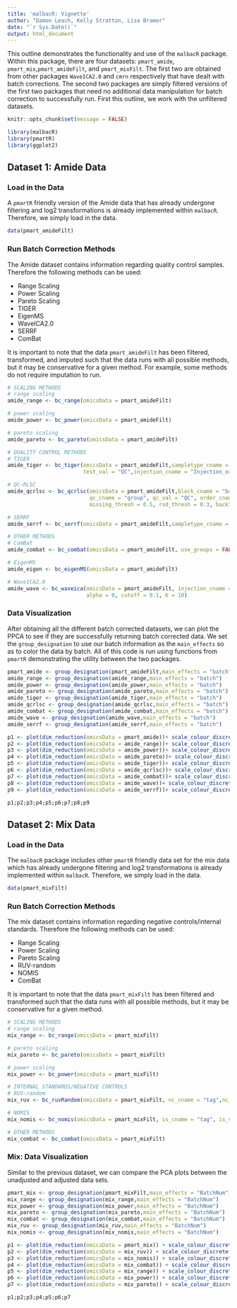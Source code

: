 ```yaml
---
title: 'malbacR: Vignette'
author: "Damon Leach, Kelly Stratton, Lisa Bramer"
date: "`r Sys.Date()`"
output: html_document
---
```


This outline demonstrates the functionality and use of the `malbacR` package. Within this package, there are four datasets: `pmart_amide`, `pmart_mix`,`pmart_amideFilt`, and `pmart_mixFilt`. The first two are obtained from other packages `WaveICA2.0` and `cmrn` respectively that have dealt with batch corrections. The second two packages are simply filtered versions of the first two packages that need no additional data manipulation for batch correction to successfully run. First this outline, we work with the unfiltered datasets.

```r
knitr::opts_chunk$set(message = FALSE)
```

```r
library(malbacR)
library(pmartR)
library(ggplot2)
```

## Dataset 1: Amide Data

### Load in the Data

A `pmartR` friendly version of the Amide data that has already undergone filtering and log2 transformations is already implemented within `malbacR`. Therefore, we simply load in the data.

```r
data(pmart_amideFilt)
```

### Run Batch Correction Methods

The Amide dataset contains information regarding quality control samples. Therefore the following methods can be used:

- Range Scaling
- Power Scaling
- Pareto Scaling
- TIGER
- EigenMS
- WaveICA2.0
- SERRF
- ComBat

It is important to note that the data `pmart_amideFilt` has been filtered, transformed, and imputed such that the data runs with all possible methods, but it may be conservative for a given method. For example, some methods do not require imputation to run.

```r
# SCALING METHODS
# range scaling
amide_range <- bc_range(omicsData = pmart_amideFilt)

# power scaling
amide_power <- bc_power(omicsData = pmart_amideFilt)

# pareto scaling
amide_pareto <- bc_pareto(omicsData = pmart_amideFilt)

# QUALITY CONTROL METHODS
# TIGER
amide_tiger <- bc_tiger(omicsData = pmart_amideFilt,sampletype_cname = "group",
                        test_val = "QC",injection_cname = "Injection_order")

# QC-RLSC
amide_qcrlsc <- bc_qcrlsc(omicsData = pmart_amideFilt,block_cname = "batch",
                          qc_cname = "group", qc_val = "QC", order_cname = "Injection_order",
                          missing_thresh = 0.5, rsd_thresh = 0.3, backtransform  = FALSE)

# SERRF
amide_serrf <- bc_serrf(omicsData = pmart_amideFilt,sampletype_cname = "group",test_val = "QC")

# OTHER METHODS
# ComBat
amide_combat <- bc_combat(omicsData = pmart_amideFilt, use_groups = FALSE)

# EigenMS
amide_eigen <- bc_eigenMS(omicsData = pmart_amideFilt)

# WaveICA2.0
amide_wave <- bc_waveica(omicsData = pmart_amideFilt, injection_cname = "Injection_order",
                         alpha = 0, cutoff = 0.1, K = 10)
```

### Data Visualization

After obtaining all the different batch corrected datasets, we can plot the PPCA to see if they are successfully returning batch corrected data. We set the `group_designation` to use our batch information as the `main_effects` so as to color the data by batch. All of this code is run using functions from `pmartR` demonstrating the utility between the two packages.

```r
pmart_amide <- group_designation(pmart_amideFilt,main_effects = "batch")
amide_range <- group_designation(amide_range,main_effects = "batch")
amide_power <- group_designation(amide_power,main_effects = "batch")
amide_pareto <- group_designation(amide_pareto,main_effects = "batch")
amide_tiger <- group_designation(amide_tiger,main_effects = "batch")
amide_qcrlsc <- group_designation(amide_qcrlsc,main_effects = "batch")
amide_combat <- group_designation(amide_combat,main_effects = "batch")
amide_wave <- group_designation(amide_wave,main_effects = "batch")
amide_serrf <- group_designation(amide_serrf,main_effects = "batch")

p1 <- plot(dim_reduction(omicsData = pmart_amide))+ scale_colour_discrete(name="Batch") + labs(title = "Amide: Unadjusted")
p2 <- plot(dim_reduction(omicsData = amide_range))+ scale_colour_discrete(name="Batch") + labs(title = "Amide: Range")
p3 <- plot(dim_reduction(omicsData = amide_power))+ scale_colour_discrete(name="Batch") + labs(title = "Amide: Power")
p4 <- plot(dim_reduction(omicsData = amide_pareto))+ scale_colour_discrete(name="Batch") + labs(title = "Amide: Pareto")
p5 <- plot(dim_reduction(omicsData = amide_tiger))+ scale_colour_discrete(name="Batch") + labs(title = "Amide: TIGER")
p6 <- plot(dim_reduction(omicsData = amide_qcrlsc))+ scale_colour_discrete(name="Batch") + labs(title = "Amide: QC-RLSC")
p7 <- plot(dim_reduction(omicsData = amide_combat))+ scale_colour_discrete(name="Batch") + labs(title = "Amide: ComBat")
p8 <- plot(dim_reduction(omicsData = amide_wave))+ scale_colour_discrete(name="Batch") + labs(title = "Amide: WaveICA2.0")
p9 <- plot(dim_reduction(omicsData = amide_serrf))+ scale_colour_discrete(name="Batch") + labs(title = "Amide: SERRF")

p1;p2;p3;p4;p5;p6;p7;p8;p9
```

## Dataset 2: Mix Data

### Load in the Data

The `malbacR` package includes other `pmartR` friendly data set for the mix data which has already undergone filtering and log2 transformations is already implemented within `malbacR`. Therefore, we simply load in the data.

```r
data(pmart_mixFilt)
```

### Run Batch Correction Methods

The mix dataset contains information regarding negative controls/internal standards. Therefore the following methods can be used:

- Range Scaling
- Power Scaling
- Pareto Scaling
- RUV-random
- NOMIS
- ComBat

It is important to note that the data `pmart_mixFilt` has been filtered and transformed such that the data runs with all possible methods, but it may be conservative for a given method.

```r
# SCALING METHODS
# range scaling
mix_range <- bc_range(omicsData = pmart_mixFilt)

# pareto scaling
mix_pareto <- bc_pareto(omicsData = pmart_mixFilt)

# power scaling
mix_power <- bc_power(omicsData = pmart_mixFilt)

# INTERNAL STANDARDS/NEGATIVE CONTROLS
# RUV-random
mix_ruv <- bc_ruvRandom(omicsData = pmart_mixFilt, nc_cname = "tag",nc_val = "IS", k = 3)

# NOMIS
mix_nomis <- bc_nomis(omicsData = pmart_mixFilt, is_cname = "tag", is_val = "IS", num_pc = 2)

# OTHER METHODS
mix_combat <- bc_combat(omicsData = pmart_mixFilt)
```

### Mix: Data Visualization

Similar to the previous dataset, we can compare the PCA plots between the unadjusted and adjusted data sets.

```r
pmart_mix <- group_designation(pmart_mixFilt,main_effects = "BatchNum")
mix_range <- group_designation(mix_range,main_effects = "BatchNum")
mix_power <- group_designation(mix_power,main_effects = "BatchNum")
mix_pareto <- group_designation(mix_pareto,main_effects = "BatchNum")
mix_combat <- group_designation(mix_combat,main_effects = "BatchNum")
mix_ruv <- group_designation(mix_ruv,main_effects = "BatchNum")
mix_nomis <- group_designation(mix_nomis,main_effects = "BatchNum")

p1 <- plot(dim_reduction(omicsData = pmart_mix)) + scale_colour_discrete(name="Batch") + labs(title = "Mix: Unadjusted")
p2 <- plot(dim_reduction(omicsData = mix_ruv)) + scale_colour_discrete(name="Batch") + labs(title = "Mix: RUV-random")
p3 <- plot(dim_reduction(omicsData = mix_nomis)) + scale_colour_discrete(name="Batch") + labs(title = "Mix: NOMIS")
p4 <- plot(dim_reduction(omicsData = mix_combat)) + scale_colour_discrete(name="Batch") + labs(title = "Mix: ComBat")
p5 <- plot(dim_reduction(omicsData = mix_range)) + scale_colour_discrete(name="Batch") + labs(title = "Mix: Range")
p6 <- plot(dim_reduction(omicsData = mix_power)) + scale_colour_discrete(name="Batch") + labs(title = "Mix: Power")
p7 <- plot(dim_reduction(omicsData = mix_pareto)) + scale_colour_discrete(name="Batch") + labs(title = "Mix: Pareto")

p1;p2;p3;p4;p5;p6;p7
```